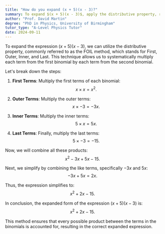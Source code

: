 ```yaml
---
title: "How do you expand (x + 5)(x - 3)?"
summary: To expand $(x + 5)(x - 3)$, apply the distributive property, resulting in $x^2 + 2x - 15$.
author: "Prof. David Martin"
degree: "PhD in Physics, University of Birmingham"
tutor_type: "A-Level Physics Tutor"
date: 2024-09-11
---
```


To expand the expression $(x + 5)(x - 3)$, we can utilize the distributive property, commonly referred to as the FOIL method, which stands for First, Outer, Inner, and Last. This technique allows us to systematically multiply each term from the first binomial by each term from the second binomial.

Let's break down the steps:

1. **First Terms**: Multiply the first terms of each binomial: 
   $$x \times x = x^2.$$

2. **Outer Terms**: Multiply the outer terms:
   $$x \times -3 = -3x.$$

3. **Inner Terms**: Multiply the inner terms:
   $$5 \times x = 5x.$$

4. **Last Terms**: Finally, multiply the last terms:
   $$5 \times -3 = -15.$$

Now, we will combine all these products:
$$x^2 - 3x + 5x - 15.$$

Next, we simplify by combining the like terms, specifically $-3x$ and $5x$:
$$-3x + 5x = 2x.$$

Thus, the expression simplifies to:
$$x^2 + 2x - 15.$$

In conclusion, the expanded form of the expression $(x + 5)(x - 3)$ is:
$$x^2 + 2x - 15.$$

This method ensures that every possible product between the terms in the binomials is accounted for, resulting in the correct expanded expression.
    